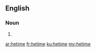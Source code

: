 ==English==

===Noun===
{{head|en|plural}}

# {{plural of|hetim|lang=en}}

[[ar:hetime]]
[[fr:hetime]]
[[ku:hetime]]
[[my:hetime]]